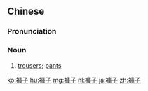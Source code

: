 {{also|裤子}}
==Chinese==
{{zh-forms|s=裤子}}

===Pronunciation===
{{zh-pron
|m=kùzi
|c=fu3 zi2
|cat=n
}}

===Noun===
{{zh-noun}}

# [[trousers]]; [[pants]] {{zh-mw|條}}
#: {{zh-x|尿 褲子{zi}|to wet one's '''pants'''}}
#: {{zh-x|扒{bā} 褲子{zi}|to pull someone's '''trousers''' down (to pants someone; to dack someone)}}

{{zh-cat|Elementary|Clothing}}

[[ko:褲子]]
[[hu:褲子]]
[[mg:褲子]]
[[nl:褲子]]
[[ja:褲子]]
[[zh:褲子]]